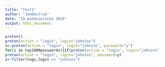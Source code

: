 ```yaml
---
title: "Test1"
author: "JanDmitruk"
date: "19 października 2016"
output: html_document
---
```

```r
proton()
proton(action = "login", login="johnins")
x<-proton(action = "login", login="johnins", password="y")
for(i in top1000passwords){if(proton(action = "login", login="johnins", password=i)!=x) y<-i}
proton(action = "login", login="johnins", password=y)
z<-filter(logs,login == "johnins")

```
